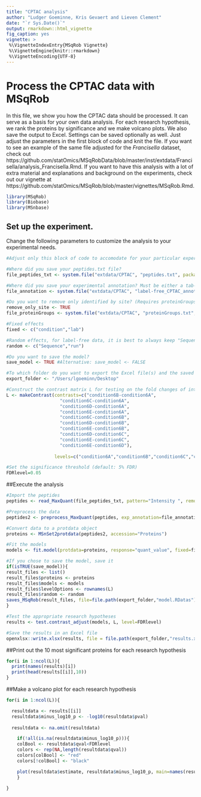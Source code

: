 ```yaml
---
title: "CPTAC analysis"
author: "Ludger Goeminne, Kris Gevaert and Lieven Clement"
date: "`r Sys.Date()`"
output: rmarkdown::html_vignette
fig_caption: yes
vignette: >
 %\VignetteIndexEntry{MSqRob Vignette}
 %\VignetteEngine{knitr::rmarkdown}
 %\VignetteEncoding{UTF-8}
---
```


# Process the CPTAC data with MSqRob

In this file, we show you how the CPTAC data should be processed. It can serve as a basis for your own data analysis. For each research hypothesis, we rank the proteins by significance and we make volcano plots. We also save the output to Excel. Settings can be saved optionally as well. Just adjust the parameters in the first block of code and knit the file. If you want to see an example of the same file adjusted for the *Francisella* dataset, check out https://github.com/statOmics/MSqRobData/blob/master/inst/extdata/Francisella/analysis_Francisella.Rmd. If you want to have this analysis with a lot of extra material and explanations and background on the experiments, check out our vignette at https://github.com/statOmics/MSqRob/blob/master/vignettes/MSqRob.Rmd.
  
```r
library(MSqRob)
library(Biobase)
library(MSnbase)
```

## Set up the experiment.

Change the following parameters to customize the analysis to your experimental needs.

```r
#Adjust only this block of code to accomodate for your particular experiment.

#Where did you save your peptides.txt file?
file_peptides_txt <- system.file("extdata/CPTAC", "peptides.txt", package = "MSqRobData")

#Where did you save your experimental annotation? Must be either a tab-delimited file or an Excel file.
file_annotation <- system.file("extdata/CPTAC", "label-free_CPTAC_annotation.xlsx", package = "MSqRobData")

#Do you want to remove only identified by site? (Requires proteinGroups.txt file)
remove_only_site <- TRUE
file_proteinGroups <- system.file("extdata/CPTAC", "proteinGroups.txt", package = "MSqRobData")

#Fixed effects
fixed <- c("condition","lab")

#Random effects, for label-free data, it is best to always keep "Sequence"
random <- c("Sequence","run")

#Do you want to save the model?
save_model <- TRUE #Alternative: save_model <- FALSE

#To which folder do you want to export the Excel file(s) and the saved model file (if you chose to do so)? Please do not use a trailing "/" here!
export_folder <- "/Users/lgoeminn/Desktop"

#Construct the contrast matrix L for testing on the fold changes of interest (i.e. our research hypotheses)
L <- makeContrast(contrasts=c("condition6B-condition6A",
                    "condition6C-condition6A",
                    "condition6D-condition6A",
                    "condition6E-condition6A",
                    "condition6C-condition6B",
                    "condition6D-condition6B",
                    "condition6E-condition6B",
                    "condition6D-condition6C",
                    "condition6E-condition6C",
                    "condition6E-condition6D"),
                  
                  levels=c("condition6A","condition6B","condition6C","condition6D","condition6E"))

#Set the significance threshold (default: 5% FDR)
FDRlevel=0.05
```

##Execute the analysis

```r
#Import the peptides
peptides <- read_MaxQuant(file_peptides_txt, pattern="Intensity ", remove_pattern=TRUE)

#Preprocess the data
peptides2 <- preprocess_MaxQuant(peptides, exp_annotation=file_annotation, remove_only_site=remove_only_site, file_proteinGroups=file_proteinGroups)

#Convert data to a protdata object
proteins <- MSnSet2protdata(peptides2, accession="Proteins")

#Fit the models
models <- fit.model(protdata=proteins, response="quant_value", fixed=fixed, random=random)

#If you chose to save the model, save it
if(isTRUE(save_model)){
result_files <- list()
result_files$proteins <- proteins
result_files$models <- models
result_files$levelOptions <- rownames(L)
result_files$random <- random
saves_MSqRob(result_files, file=file.path(export_folder,"model.RDatas"), overwrite=TRUE)
}

#Test the appropriate research hypotheses
results <- test.contrast_adjust(models, L, level=FDRlevel)

#Save the results in an Excel file
openxlsx::write.xlsx(results, file = file.path(export_folder,"results.xlsx"), colNames = TRUE, rowNames = TRUE)
```

##Print out the 10 most significant proteins for each research hypothesis

```r
for(i in 1:ncol(L)){
  print(names(results)[i])
  print(head(results[[i]],10))
}
```


##Make a volcano plot for each research hypothesis

```r
for(i in 1:ncol(L)){

  resultdata <- results[[i]]
  resultdata$minus_log10_p <- -log10(resultdata$pval)
  
  resultdata <- na.omit(resultdata)

    if(!all(is.na(resultdata$minus_log10_p))){
    colBool <- resultdata$qval<FDRlevel
    colors <- rep(NA,length(resultdata$qval))
    colors[colBool] <- "red"
    colors[!colBool] <- "black"

    plot(resultdata$estimate, resultdata$minus_log10_p, main=names(results)[i], xlab="estimate", ylab="-log10(p)", las=1, col=colors, bty="n")
    }
  
}
```
